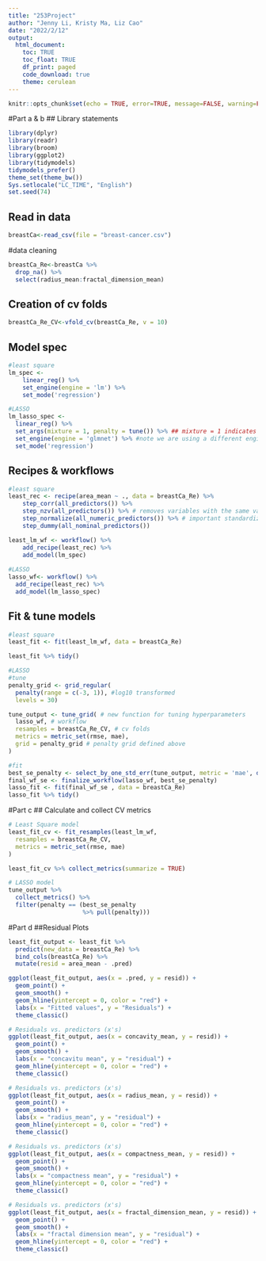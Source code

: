 ```yaml
---
title: "253Project"
author: "Jenny Li, Kristy Ma, Liz Cao"
date: "2022/2/12"
output: 
  html_document:
    toc: TRUE
    toc_float: TRUE
    df_print: paged
    code_download: true
    theme: cerulean
---
```


```r
knitr::opts_chunk$set(echo = TRUE, error=TRUE, message=FALSE, warning=FALSE)
```

#Part a & b
## Library statements 

```r
library(dplyr)
library(readr)
library(broom)
library(ggplot2)
library(tidymodels) 
tidymodels_prefer()
theme_set(theme_bw())       
Sys.setlocale("LC_TIME", "English")
set.seed(74)
```
## Read in data
```r
breastCa<-read_csv(file = "breast-cancer.csv")
```
#data cleaning
```r
breastCa_Re<-breastCa %>% 
  drop_na() %>% 
  select(radius_mean:fractal_dimension_mean)
```

## Creation of cv folds
```r
breastCa_Re_CV<-vfold_cv(breastCa_Re, v = 10)
```

## Model spec
```r
#least square
lm_spec <-
    linear_reg() %>% 
    set_engine(engine = 'lm') %>% 
    set_mode('regression')

#LASSO
lm_lasso_spec <- 
  linear_reg() %>%
  set_args(mixture = 1, penalty = tune()) %>% ## mixture = 1 indicates Lasso
  set_engine(engine = 'glmnet') %>% #note we are using a different engine
  set_mode('regression')
```

## Recipes & workflows
```r
#least square
least_rec <- recipe(area_mean ~ ., data = breastCa_Re) %>%
    step_corr(all_predictors()) %>% 
    step_nzv(all_predictors()) %>% # removes variables with the same value
    step_normalize(all_numeric_predictors()) %>% # important standardization step for LASSO
    step_dummy(all_nominal_predictors())

least_lm_wf <- workflow() %>%
    add_recipe(least_rec) %>%
    add_model(lm_spec)
    
#LASSO
lasso_wf<- workflow() %>% 
  add_recipe(least_rec) %>%
  add_model(lm_lasso_spec) 
```

## Fit & tune models
```r
#least square
least_fit <- fit(least_lm_wf, data = breastCa_Re) 

least_fit %>% tidy()

#LASSO
#tune
penalty_grid <- grid_regular(
  penalty(range = c(-3, 1)), #log10 transformed 
  levels = 30)

tune_output <- tune_grid( # new function for tuning hyperparameters
  lasso_wf, # workflow
  resamples = breastCa_Re_CV, # cv folds
  metrics = metric_set(rmse, mae),
  grid = penalty_grid # penalty grid defined above
)

#fit
best_se_penalty <- select_by_one_std_err(tune_output, metric = 'mae', desc(penalty))
final_wf_se <- finalize_workflow(lasso_wf, best_se_penalty)
lasso_fit <- fit(final_wf_se , data = breastCa_Re)
lasso_fit %>% tidy()

```

#Part c
## Calculate and collect CV metrics

```r
# Least Square model
least_fit_cv <- fit_resamples(least_lm_wf,
  resamples = breastCa_Re_CV, 
  metrics = metric_set(rmse, mae)
)

least_fit_cv %>% collect_metrics(summarize = TRUE)
```
```r
# LASSO model
tune_output %>% 
  collect_metrics() %>% 
  filter(penalty == (best_se_penalty 
                     %>% pull(penalty)))
```
#Part d
##Residual Plots 
```r

least_fit_output <- least_fit %>%
  predict(new_data = breastCa_Re) %>%
  bind_cols(breastCa_Re) %>%
  mutate(resid = area_mean - .pred)

ggplot(least_fit_output, aes(x = .pred, y = resid)) +
  geom_point() +
  geom_smooth() +
  geom_hline(yintercept = 0, color = "red") +
  labs(x = "Fitted values", y = "Residuals") +
  theme_classic()

# Residuals vs. predictors (x's) 
ggplot(least_fit_output, aes(x = concavity_mean, y = resid)) +
  geom_point() +
  geom_smooth() +
  labs(x = "concavitu mean", y = "residual") +
  geom_hline(yintercept = 0, color = "red") +
  theme_classic()

# Residuals vs. predictors (x's) 
ggplot(least_fit_output, aes(x = radius_mean, y = resid)) +
  geom_point() +
  geom_smooth() +
  labs(x = "radius_mean", y = "residual") +
  geom_hline(yintercept = 0, color = "red") +
  theme_classic()

# Residuals vs. predictors (x's) 
ggplot(least_fit_output, aes(x = compactness_mean, y = resid)) +
  geom_point() +
  geom_smooth() +
  labs(x = "compactness mean", y = "residual") +
  geom_hline(yintercept = 0, color = "red") +
  theme_classic()

# Residuals vs. predictors (x's) 
ggplot(least_fit_output, aes(x = fractal_dimension_mean, y = resid)) +
  geom_point() +
  geom_smooth() +
  labs(x = "fractal dimension mean", y = "residual") +
  geom_hline(yintercept = 0, color = "red") +
  theme_classic()
```




